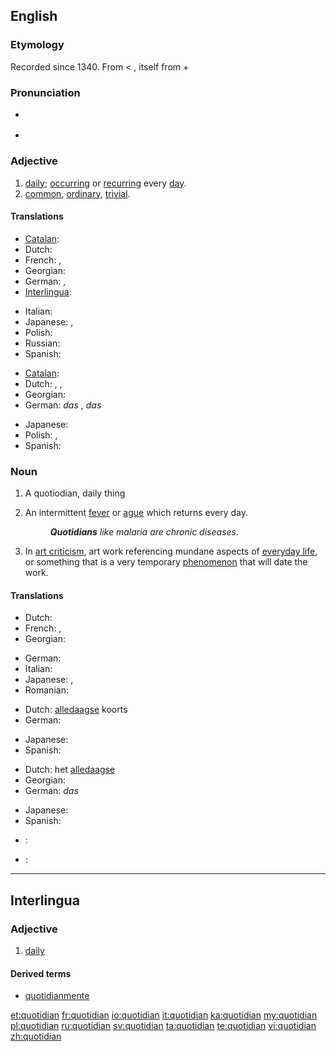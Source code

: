 ==English==

===Etymology===
Recorded since 1340. From {{etyl|la}} {{term|quotidianus|quotīdiānus|everyday|lang=la}} < {{term|quotidie|quotīdiē|daily|lang=la}}, itself from {{term|quot||how many|lang=la}} + {{term|dies|diēs|day|lang=la}}

===Pronunciation===
* {{a|RP}} {{IPA|/kwɒˈtɪdɪən/}}
* {{audio|en-us-quotidian.ogg|Audio (US)}}

===Adjective===
{{en-adj}}

# [[daily]]; [[occurring]] or [[recurring]] every [[day]].
# [[common]], [[ordinary]], [[trivial]].

====Translations====
{{trans-top|daily}}
* [[Catalan]]: {{t|ca|quotidià}}
* Dutch: {{t+|nl|alledaags}}
* French: {{t+|fr|quotidien|m}}, {{t+|fr|quotidienne|f}}
* Georgian: {{t|ka|ყოველდღიური|tr=qoveldḡiuri|sc=Geor|xs=Georgian}}
* German: {{t+|de|alltäglich}} {{t|de|wiederkehrend}}, {{t+|de|täglich}} {{t|de|wiederkehrend}}
* [[Interlingua]]: {{t|ia|quotidian}}
{{trans-mid}}
* Italian: {{t+|it|quotidiano}}
* Japanese: {{t-|ja|毎日|alt=毎日の|tr=[[まいにちの]], mainichi no}}, {{t|ja|日課|alt=日課の|tr=[[にっかの]], nikka no}}
* Polish: {{t|pl|codzienny}}
* Russian: {{t|ru|ежедневный|tr=ježednévnyj}}
* Spanish: {{t-|es|cotidiano}}
{{trans-bottom}}

{{trans-top|common}}
* [[Catalan]]: {{t|ca|quotidià}}
* Dutch: {{t+|nl|alledaags}}, {{t-|nl|banaal}}, {{t+|nl|gewoon}}
* Georgian: {{t|ka|ჩვეულებრივი|tr=č'veulebrivi|sc=Geor|xs=Georgian}}
* German: ''das'' {{t|de|Alltägliche}}, ''das'' {{t+|de|täglich}} {{t|de|Wiederkehrende}}
{{trans-mid}}
* Japanese: {{t-|ja|日常|alt=日常の|tr=[[にちじょうの]], nichijō no}}
* Polish: {{t|pl|zwykły}}, {{t|pl|zwyczajny}}
* Spanish: {{t-|es|cotidiano}}
{{trans-bottom}}

===Noun===
{{en-noun}}

# {{literally}} A quotiodian, daily thing
# {{medicine}} An intermittent [[fever]] or [[ague]] which returns every day.
#: '''''Quotidians''' like malaria are chronic diseases.''
# {{art}} In [[art criticism]], art work referencing mundane aspects of [[everyday life]], or something that is a very temporary [[phenomenon]] that will date the work.

====Translations====
{{trans-top|quotidian, daily thing}}
* Dutch: {{t|nl|alledaagse}}
* French: {{t+|fr|banalité|f}}, {{t+|fr|quotidien|m}}
* Georgian: {{t|ka|ყოველდღიური|tr=qoveldḡiuri|sc=Geor|xs=Georgian}}
{{trans-mid}}
* German: {{t|de|Alltag|m}}
* Italian: {{t+|it|ferialità|f}}
* Japanese: {{t|ja|日課|tr=[[にっか]], nikka}}, {{t-|ja|日常|tr=[[にちじょう]], nichijō}}
* Romanian: {{t|ro|cotidian|m|n}}
{{trans-bottom}}

{{trans-top|intermittent fever}}
* Dutch: [[alledaagse]] koorts
* German: {{t+|de|täglich|alt=tägliches}} {{t+|de|Fieber}}
{{trans-mid}}
* Japanese: {{t|ja|毎日熱|tr=[[まいにちねつ]], mainichi-netsu}}
* Spanish: {{t-|es|cotidiano}}
{{trans-bottom}}

{{trans-top|used in art criticism}}
* Dutch: het [[alledaagse]]
* Georgian: {{t|ka|ჩვეულებრივი|tr=č'veulebrivi|sc=Geor|xs=Georgian}}
* German: ''das'' {{t|de|Alltägliche}}
{{trans-mid}}
* Japanese: {{t-|ja|日常|tr=[[にちじょう]], nichijō}}
* Spanish: {{t|es|costumbrista}}
{{trans-bottom}}

{{checktrans-top}}
* {{ttbc|hr}}: {{t-|hr|dnevno}}
* {{ttbc|pt}}: {{t+|pt|quotidiano}}
{{trans-bottom}}

----

==Interlingua==

===Adjective===
{{ia-adj}}

# [[daily]]

====Derived terms====
* [[quotidianmente]]

[[et:quotidian]]
[[fr:quotidian]]
[[io:quotidian]]
[[it:quotidian]]
[[ka:quotidian]]
[[my:quotidian]]
[[pl:quotidian]]
[[ru:quotidian]]
[[sv:quotidian]]
[[ta:quotidian]]
[[te:quotidian]]
[[vi:quotidian]]
[[zh:quotidian]]